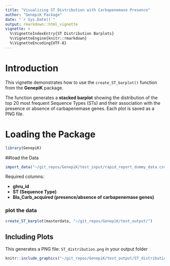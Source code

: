 ```yaml
---
title: "Visualizing ST Distribution with Carbapenemase Presence"
author: "GenepiK Package"
date: "`r Sys.Date()`"
output: rmarkdown::html_vignette
vignette: >
  %\VignetteIndexEntry{ST Distribution Barplots}
  %\VignetteEngine{knitr::rmarkdown}
  %\VignetteEncoding{UTF-8}
---
```

# Introduction

This vignette demonstrates how to use the `create_ST_barplot()` function from the **GenepiK** package.  

The function generates a **stacked barplot** showing the distribution of the top 20 most frequent Sequence Types (STs) and their association with the presence or absence of carbapenemase genes. Each plot is saved as a PNG file.

# Loading the Package

```r
library(GenepiK)
```

##load the Data
```r
import_data("~/git_repos/GenepiK/test_input/rapid_report_dummy_data.csv", "~/git_repos/")
```

Required columns:

- **ghru_id**
- **ST (Sequence Type)**
- **Bla_Carb_acquired (presence/absence of carbapenemase genes)**

### plot the data
```r
create_ST_barplot(masterdata, "~/git_repos/GenepiK/test_output/")
```

## Including Plots

This generates a PNG file: `ST_distribution.png` in your output folder
```r
knitr::include_graphics("~/git_repos/GenepiK/test_output/ST_distribution.png")
```

